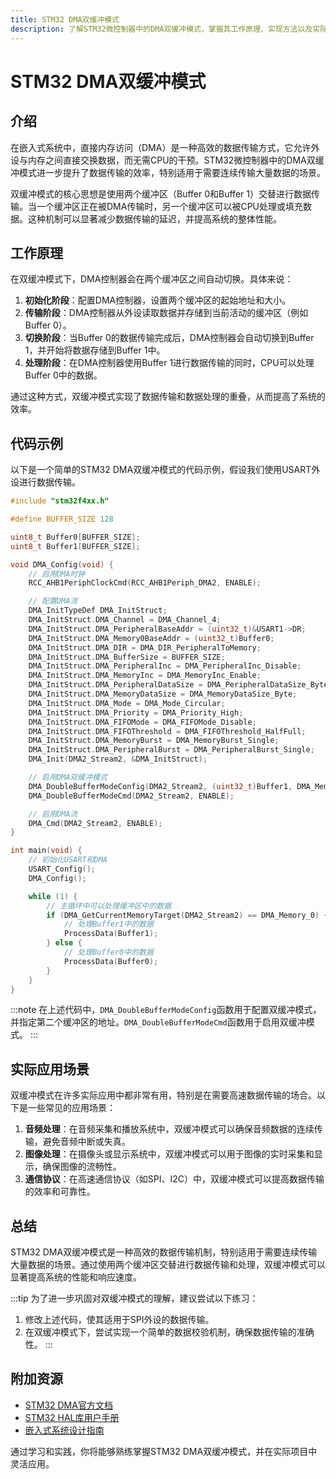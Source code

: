 ```yaml
---
title: STM32 DMA双缓冲模式
description: 了解STM32微控制器中的DMA双缓冲模式，掌握其工作原理、实现方法以及实际应用场景。
---
```


# STM32 DMA双缓冲模式

## 介绍

在嵌入式系统中，直接内存访问（DMA）是一种高效的数据传输方式，它允许外设与内存之间直接交换数据，而无需CPU的干预。STM32微控制器中的DMA双缓冲模式进一步提升了数据传输的效率，特别适用于需要连续传输大量数据的场景。

双缓冲模式的核心思想是使用两个缓冲区（Buffer 0和Buffer 1）交替进行数据传输。当一个缓冲区正在被DMA传输时，另一个缓冲区可以被CPU处理或填充数据。这种机制可以显著减少数据传输的延迟，并提高系统的整体性能。

## 工作原理

在双缓冲模式下，DMA控制器会在两个缓冲区之间自动切换。具体来说：

1. **初始化阶段**：配置DMA控制器，设置两个缓冲区的起始地址和大小。
2. **传输阶段**：DMA控制器从外设读取数据并存储到当前活动的缓冲区（例如Buffer 0）。
3. **切换阶段**：当Buffer 0的数据传输完成后，DMA控制器会自动切换到Buffer 1，并开始将数据存储到Buffer 1中。
4. **处理阶段**：在DMA控制器使用Buffer 1进行数据传输的同时，CPU可以处理Buffer 0中的数据。

通过这种方式，双缓冲模式实现了数据传输和数据处理的重叠，从而提高了系统的效率。

## 代码示例

以下是一个简单的STM32 DMA双缓冲模式的代码示例，假设我们使用USART外设进行数据传输。

```c
#include "stm32f4xx.h"

#define BUFFER_SIZE 128

uint8_t Buffer0[BUFFER_SIZE];
uint8_t Buffer1[BUFFER_SIZE];

void DMA_Config(void) {
    // 启用DMA时钟
    RCC_AHB1PeriphClockCmd(RCC_AHB1Periph_DMA2, ENABLE);

    // 配置DMA流
    DMA_InitTypeDef DMA_InitStruct;
    DMA_InitStruct.DMA_Channel = DMA_Channel_4;
    DMA_InitStruct.DMA_PeripheralBaseAddr = (uint32_t)&USART1->DR;
    DMA_InitStruct.DMA_Memory0BaseAddr = (uint32_t)Buffer0;
    DMA_InitStruct.DMA_DIR = DMA_DIR_PeripheralToMemory;
    DMA_InitStruct.DMA_BufferSize = BUFFER_SIZE;
    DMA_InitStruct.DMA_PeripheralInc = DMA_PeripheralInc_Disable;
    DMA_InitStruct.DMA_MemoryInc = DMA_MemoryInc_Enable;
    DMA_InitStruct.DMA_PeripheralDataSize = DMA_PeripheralDataSize_Byte;
    DMA_InitStruct.DMA_MemoryDataSize = DMA_MemoryDataSize_Byte;
    DMA_InitStruct.DMA_Mode = DMA_Mode_Circular;
    DMA_InitStruct.DMA_Priority = DMA_Priority_High;
    DMA_InitStruct.DMA_FIFOMode = DMA_FIFOMode_Disable;
    DMA_InitStruct.DMA_FIFOThreshold = DMA_FIFOThreshold_HalfFull;
    DMA_InitStruct.DMA_MemoryBurst = DMA_MemoryBurst_Single;
    DMA_InitStruct.DMA_PeripheralBurst = DMA_PeripheralBurst_Single;
    DMA_Init(DMA2_Stream2, &DMA_InitStruct);

    // 启用DMA双缓冲模式
    DMA_DoubleBufferModeConfig(DMA2_Stream2, (uint32_t)Buffer1, DMA_Memory_1);
    DMA_DoubleBufferModeCmd(DMA2_Stream2, ENABLE);

    // 启用DMA流
    DMA_Cmd(DMA2_Stream2, ENABLE);
}

int main(void) {
    // 初始化USART和DMA
    USART_Config();
    DMA_Config();

    while (1) {
        // 主循环中可以处理缓冲区中的数据
        if (DMA_GetCurrentMemoryTarget(DMA2_Stream2) == DMA_Memory_0) {
            // 处理Buffer1中的数据
            ProcessData(Buffer1);
        } else {
            // 处理Buffer0中的数据
            ProcessData(Buffer0);
        }
    }
}
```

:::note
在上述代码中，`DMA_DoubleBufferModeConfig`函数用于配置双缓冲模式，并指定第二个缓冲区的地址。`DMA_DoubleBufferModeCmd`函数用于启用双缓冲模式。
:::

## 实际应用场景

双缓冲模式在许多实际应用中都非常有用，特别是在需要高速数据传输的场合。以下是一些常见的应用场景：

1. **音频处理**：在音频采集和播放系统中，双缓冲模式可以确保音频数据的连续传输，避免音频中断或失真。
2. **图像处理**：在摄像头或显示系统中，双缓冲模式可以用于图像的实时采集和显示，确保图像的流畅性。
3. **通信协议**：在高速通信协议（如SPI、I2C）中，双缓冲模式可以提高数据传输的效率和可靠性。

## 总结

STM32 DMA双缓冲模式是一种高效的数据传输机制，特别适用于需要连续传输大量数据的场景。通过使用两个缓冲区交替进行数据传输和处理，双缓冲模式可以显著提高系统的性能和响应速度。

:::tip
为了进一步巩固对双缓冲模式的理解，建议尝试以下练习：
1. 修改上述代码，使其适用于SPI外设的数据传输。
2. 在双缓冲模式下，尝试实现一个简单的数据校验机制，确保数据传输的准确性。
:::

## 附加资源

- [STM32 DMA官方文档](https://www.st.com/)
- [STM32 HAL库用户手册](https://www.st.com/)
- [嵌入式系统设计指南](https://www.embedded.com/)

通过学习和实践，你将能够熟练掌握STM32 DMA双缓冲模式，并在实际项目中灵活应用。